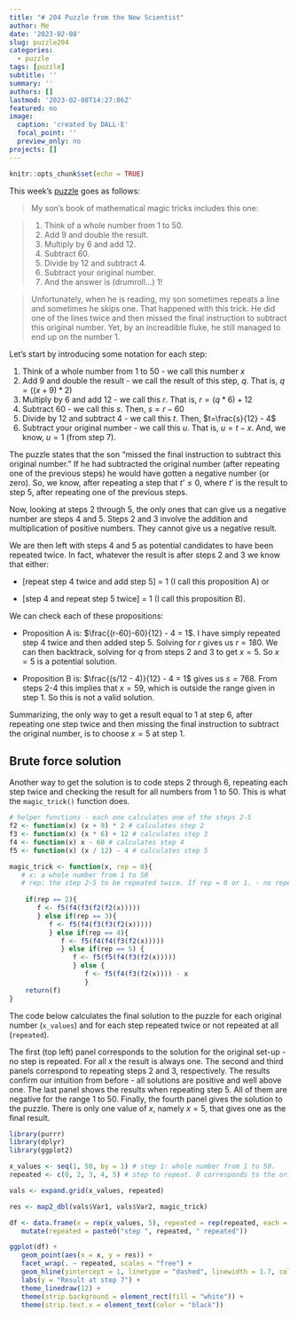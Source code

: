```yaml
---
title: "# 204 Puzzle from the New Scientist"
author: Me
date: '2023-02-08'
slug: puzzle204
categories:
  - puzzle
tags: [puzzle]
subtitle: ''
summary: ''
authors: []
lastmod: '2023-02-08T14:27:06Z'
featured: no
image:
  caption: 'created by DALL·E'
  focal_point: ''
  preview_only: no
projects: []
---
```


```r
knitr::opts_chunk$set(echo = TRUE)
```

This week's [puzzle](https://www.newscientist.com/article/mg25734214-000-puzzle-204-can-you-work-out-what-number-my-son-thought-of/) goes as follows:  

> My son’s book of mathematical magic tricks includes this one:

> 1. Think of a whole number from 1 to 50.
2. Add 9 and double the result.
3. Multiply by 6 and add 12.
4. Subtract 60.
5. Divide by 12 and subtract 4.
6. Subtract your original number.
7. And the answer is (drumroll…) 1!

> Unfortunately, when he is reading, my son sometimes repeats a line and sometimes he skips one. That happened with this trick. He did one of the lines twice and then missed the final instruction to subtract this original number. Yet, by an increadible fluke, he still managed to end up on the number 1.

Let’s start by introducing some notation for each step:

1. Think of a whole number from 1 to 50 - we call this number $x$
2. Add 9 and double the result - we call the result of this step, $q$. That is, $q=((x + 9)*2)$
3. Multiply by 6 and add 12 - we call this $r$. That is, $r = (q*6)+12$
4. Subtract 60 - we call this $s$. Then, $s=r-60$
5. Divide by 12 and subtract 4 - we call this $t$. Then, $t=\frac{s}{12} - 4$
6. Subtract your original number - we call this $u$. That is, $u=t-x$. And, we know, $u=1$ (from step 7).

The puzzle states that the son “missed the final instruction to subtract this original number.” If he had subtracted the original number (after repeating one of the previous steps) he would have gotten a negative number (or zero). So, we know, after repeating a step that $t’ \leq 0$, where $t’$ is the result to step 5, after repeating one of the previous steps. 

Now, looking at steps 2 through 5, the only ones that can give us a negative number are steps 4 and 5. Steps 2 and 3 involve the addition and multiplication of positive numbers. They cannot give us a negative result.

We are then left with steps 4 and 5 as potential candidates to have been repeated twice. In fact, whatever the result is after steps 2 and 3 we know that either: 

- [repeat step 4 twice and add step 5] = 1 (I call this proposition A) or 

- [step 4 and repeat step 5 twice] = 1 (I call this proposition B). 

We can check each of these propositions:

- Proposition A is: $\frac{(r-60)-60}{12} - 4 = 1$. I have simply repeated step 4 twice and then added step 5. Solving for $r$ gives us $r = 180$. We can then backtrack, solving for $q$ from steps 2 and 3 to get $x =5$. So $x = 5$ is a potential solution. 

- Proposition B is: $\frac{(s/12 - 4)}{12} - 4 = 1$ gives us $s=768$. From steps 2-4  this implies that $x=59$, which is outside the range given in step 1. So this is not a valid solution. 

Summarizing, the only way to get a result equal to 1 at step 6, after repeating one step twice and then missing the final instruction to subtract the original number, is to choose $x=5$ at step 1. 

## Brute force solution
Another way to get the solution is to code steps 2 through 6, repeating each step twice and checking the result for all numbers from 1 to 50. This is what the `magic_trick()` function does. 

```r
# helper functions - each one calculates one of the steps 2-5
f2 <- function(x) (x + 9) * 2 # calculates step 2
f3 <- function(x) (x * 6) + 12 # calculates step 3
f4 <- function(x) x - 60 # calculates step 4
f5 <- function(x) (x / 12) - 4 # calculates step 5

magic_trick <- function(x, rep = 0){
   # x: a whole number from 1 to 50
   # rep: the step 2-5 to be repeated twice. If rep = 0 or 1. - no repetition 
   
    if(rep == 2){
       f <- f5(f4(f3(f2(f2(x)))))
       } else if(rep == 3){
          f <- f5(f4(f3(f3(f2(x)))))
          } else if(rep == 4){
             f <- f5(f4(f4(f3(f2(x))))) 
             } else if(rep == 5) {
                f <- f5(f5(f4(f3(f2(x)))))
                } else {
                   f <- f5(f4(f3(f2(x)))) - x
                   }    
    return(f)
}
```

The code below calculates the final solution to the puzzle for each original number (`x_values`) and for each step repeated twice or not repeated at all (`repeated`).

The first (top left) panel corresponds to the solution for the original set-up - no step is repeated. For all $x$ the result is always one. The second and third panels correspond to repeating steps 2 and 3, respectively. The results confirm our intuition from before - all solutions are positive and well above one. The last panel shows the results when repeating step 5. All of them are negative for the range 1 to 50. Finally, the fourth panel gives the solution to the puzzle. There is only one value of $x$, namely $x = 5$, that gives one as the final result. 

```r
library(purrr)
library(dplyr)
library(ggplot2)

x_values <- seq(1, 50, by = 1) # step 1: whole number from 1 to 50.
repeated <- c(0, 2, 3, 4, 5) # step to repeat. 0 corresponds to the original puzzle 

vals <- expand.grid(x_values, repeated)

res <- map2_dbl(vals$Var1, vals$Var2, magic_trick)

df <- data.frame(x = rep(x_values, 5), repeated = rep(repeated, each = 50), res = res) %>%
   mutate(repeated = paste0("step ", repeated, " repeated")) 

ggplot(df) +
   geom_point(aes(x = x, y = res)) +
   facet_wrap(. ~ repeated, scales = "free") +
   geom_hline(yintercept = 1, linetype = "dashed", linewidth = 1.7, col = "#009E73") +
   labs(y = "Result at step 7") +
   theme_linedraw(12) +
   theme(strip.background = element_rect(fill = "white")) +
   theme(strip.text.x = element_text(color = "black"))
```




